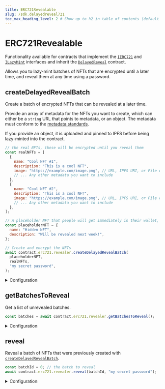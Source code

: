 ```yaml
---
title: ERC721Revealable
slug: /sdk.delayedreveal721
toc_max_heading_level: 2 # Show up to h2 in table of contents (default is up to h3)
---
```


# ERC721Revealable

Functionality available for contracts that implement the
[`IERC721`](/contracts/IERC721) and
[`ILazyMint`](/contracts/IBurnableERC721) interfaces and inherit the
[`DelayedReveal`](/contracts/DelayedReveal) contract.

Allows you to lazy-mint batches of NFTs that are encrypted until a later time,
and reveal them at any time using a password.

## createDelayedRevealBatch

Create a batch of encrypted NFTs that can be revealed at a later time.

Provide an array of metadata for the NFTs you want to create, which can either be a
`string` URL that points to metadata, or an object.
The metadata must conform to the [metadata standards](https://docs.opensea.io/docs/metadata-standards#metadata-structure).

If you provide an object, it is uploaded and pinned to IPFS before being
lazy-minted into the contract.

```javascript
// the real NFTs, these will be encrypted until you reveal them
const realNFTs = [
  {
    name: "Cool NFT #1",
    description: "This is a cool NFT",
    image: "https://example.com/image.png", // URL, IPFS URI, or File object
    // ... Any other metadata you want to include
  },
  {
    name: "Cool NFT #2",
    description: "This is a cool NFT",
    image: "https://example.com/image.png", // URL, IPFS URI, or File object
    // ... Any other metadata you want to include
  },
];

// A placeholder NFT that people will get immediately in their wallet, and will be converted to the real NFT at reveal time
const placeholderNFT = {
  name: "Hidden NFT",
  description: "Will be revealed next week!",
};

// Create and encrypt the NFTs
await contract.erc721.revealer.createDelayedRevealBatch(
  placeholderNFT,
  realNFTs,
  "my secret password",
);
```

<details>
  <summary>Configuration</summary>
  <div>

#### placeholder

A single metadata `object` or URL string that points to
[valid metadata](https://docs.opensea.io/docs/metadata-standards#metadata-structure).

This is the metadata users will see until you [`reveal`](#reveal) the batch.

```javascript
// the real NFTs, these will be encrypted until you reveal them
const realNFTs = [
  // ...
];

// highlight-start
// A placeholder NFT that people will get immediately in their wallet, and will be converted to the real NFT at reveal time
const placeholderNFT = {
  name: "Hidden NFT",
  description: "Will be revealed next week!",
  image: "https://example.com/image.png", // URL, IPFS URI, or File object
  //  ... Any other metadata you want to include
};
// highlight-end

// Create and encrypt the NFTs
const txResult = await contract.erc721.revealer.createDelayedRevealBatch(
  // highlight-next-line
  placeholderNFT,
  realNFTs,
  "my secret password",
);
```

#### metadatas

An array of metadata objects or URL strings that point to valid metadata.

These are the NFTs that will be revealed when you [`reveal`](#reveal) the batch.

```javascript
// highlight-start
// the real NFTs, these will be encrypted until you reveal them
const realNFTs = [
  {
    name: "Cool NFT #1",
    description: "This is a cool NFT",
    image: "https://example.com/image.png", // URL, IPFS URI, or File object
    // ... Any other metadata you want to include
  },
  {
    name: "Cool NFT #2",
    description: "This is a cool NFT",
    image: "https://example.com/image.png", // URL, IPFS URI, or File object
    // ... Any other metadata you want to include
  },
];
// highlight-end

// A placeholder NFT that people will get immediately in their wallet, and will be converted to the real NFT at reveal time
const placeholderNFT = {
  // ...
};

// Create and encrypt the NFTs
const txResult = await contract.erc721.revealer.createDelayedRevealBatch(
  placeholderNFT,
  // highlight-next-line
  realNFTs,
  "my secret password",
);
```

#### password

The password that will be used to [`reveal`](#reveal) the batch.

:::warning Unrecoverable

Passwords cannot be recovered or reset. If you forget your password, you will
not be able to reveal your NFTs.

:::

```javascript
const realNFTs = [
  // ...
];
const placeholderNFT = {
  // ...
};

const txResult = await contract.erc721.revealer.createDelayedRevealBatch(
  placeholderNFT,
  realNFTs,
  // highlight-next-line
  "my secret password",
);
```

</div>
</details>

## getBatchesToReveal

Get a list of unrevealed batches.

```javascript
const batches = await contract.erc721.revealer.getBatchesToReveal();
```

<details>
  <summary>Configuration</summary>
  <div>

Returns an array of `BatchToReveal` objects, containing the following properties:

```typescript
{
  batchId: BigNumber;
  batchUri: string;
  placeholderMetadata: {
      id: string;
      uri: string; // The raw URI of the metadata
      owner: string;
      name?: string | number | undefined;
      description?: string | null | undefined;
      image?: string | null | undefined; // If the image is hosted on IPFS, the URL is https://gateway.ipfscdn.io/ipfs/<hash>
      external_url?: string | null | undefined;
      animation_url?: string | null | undefined;
      background_color?: string | undefined;
      properties?: {
          [x: string]: unknown;
      } | {
          [x: string]: unknown;
      }[] | undefined;
    };
    type: "erc721";
  };
}[];
```

</div>
</details>

## reveal

Reveal a batch of NFTs that were previously created with
[`createDelayedRevealBatch`](#createdelayedrevealbatch).

```javascript
const batchId = 0; // the batch to reveal
await contract.erc721.revealer.reveal(batchId, "my secret password");
```

<details>
  <summary>Configuration</summary>
  <div>

#### batchId

The ID of the batch to reveal, which you can get from
[`getBatchesToReveal`](#getbatchestoreveal).

Must be a `string`, `number`, or `BigNumber`.

```javascript
await contract.erc721.revealer.reveal(
  // highlight-next-line
  "{{batch_id}}",
  "{{password}}",
);
```

#### password

When you create a batch using [`createDelayedRevealBatch`](#createdelayedrevealbatch),
you specify a password. To you reveal the batch, you must provide the same
password.

Must be a `string`.

```javascript
await contract.erc721.revealer.reveal(
  "{{batch_id}}",
  // highlight-next-line
  "{{password}}",
);
```

</div>
</details>
